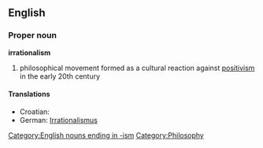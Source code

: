 {{wikipedia}}
==English==
===Proper noun===
'''irrationalism'''
# philosophical movement formed as a cultural reaction against [[positivism]] in the early 20th century
====Translations====
*Croatian: {{t|hr|iracionalizam|m}}
*German: [[Irrationalismus]] {{m}}

[[Category:English nouns ending in -ism]]
[[Category:Philosophy]]